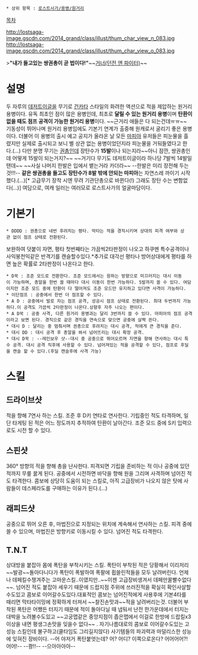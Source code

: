  * 상위 항목 : [[로스트사가/용병/원거리]]

[[목차]]

http://lostsaga-image.gscdn.com/2014_grand/class/illust/thum_char_view_n_083.jpg
http://lostsaga-image.gscdn.com/2014_grand/class/illust/thum_char_view_o_083.jpg

>'''"내가 들고있는 쌍권총이 곧 법이다!"'''~~[[거너(던전 앤 파이터)]]~~

= 설명 =
두 자루의 [[데저트이글]]을 무기로 [[건카타]] 스타일의 화려한 액션으로 적을 제압하는 원거리 용병이다. 유독 최초인 점이 많은 용병인데, 최초로 '''달릴 수 있는 원거리 용병'''이며 '''탄환이 없을 때도 점프 공격이 가능한 원거리 용병'''이다. ~~근거리 애들은 다 되는건데ㅠㅠ~~ 기동성이 뛰어나며 원거리 용병임에도 기본기 연계가 출중해 원캐로서 굴리기 좋은 용병이다. 더불어 이 용병의 출시 예고 공지가 올라온 날 모든 [[마피아(로스트사가)|마피아]] 유저들은 피눈물을 흘렸지만 실제로 출시되고 보니 별 상관 없는 용병이었던지라 피눈물을 거둬들였다고 한다.(...) 다만 분명 무기는 [[권총]]인데 장탄수가 '''15발'''이나 되는지라~~아니 잠깐, 쌍권총인데 어떻게 15발이 되는거지?~~ ~~거기다 무기도 데저트이글이라 하나당 7발씩 14발일탠데~~ ~~사실 나머지 한발은 입에서 뱉는거라 카더라~~ --한발은 미리 장전해 두는것!!!-- '''같은 쌍권총을 들고도 장탄수가 8발 밖에 안되는 마피아'''는 자연스레 까이기 시작했다.(...)[* 고급무기 장착 시엔 무려 기관단총으로 바뀐다(!) 그래도 장탄 수는 변함없다(...)]
여담으로, 여캐 일러는 여러모로 로스트사가의 얼굴마담이다.

= 기본기 =
 * DDDD : 권총으로 네번 후려치는 평타. 막타는 적을 경직시키며 상대의 피격 여부와 상관 없이 점프 상태로 전환된다.
보완하여 덧붙이 자면, 평타 첫번째타는 가끔씩2타판정이 나오고 하쿠멘 특수공격이나 사익붕천익같은 반격기를 캔슬할수있다.*추가로 대각선 평타나 방어상대에게 평타를 하면 높은 확률로 2타판정이 나온다고 한다.
 * D꾹 : 조준 모드로 전환한다. 조준 모드에서는 원하는 방향으로 미끄러지는 대시 이동이 가능하며, 총알을 한번 쏠 때마다 대시 이동이 한번 가능하다. 5발까지 쏠 수 있다. 여담이지만 조준 모드 중에 탄환이 다 떨어져도 조준 모드만 유지하고 있다면 사격이 가능하다.
 * 이단점프 : 공중에서 한번 더 점프할 수 있다.
 * A D : 공중에서 발로 차는 점프 공격, 성공시 점프 상태로 전환된다. 최대 두번까지 가능하다.이 공격도 가끔씩 2타판정이 나온다.상향후 자주 나오는 편이다.
 * A D꾹 : 공중 사격, 다른 원거리 용병과는 달리 3번까지 쓸 수 있다. 마피아의 점프 공격이라고 보면 된다. 경직으로 같은 경직을 연속으로 맞으면 공중에 살짝 뜬다.
 * 대시 D : 달리는 중 멈춰서며 권총으로 후려치는 대시 공격, 적에게 큰 경직을 준다.
 * 대시 DD : 대시 공격 후 총알을 쏴서 넘어뜨리는 대시 확장 공격.
 * 대시 D꾹 : --레인보우 샷--대시 중 공중으로 뛰어오르며 지면을 향해 연사하는 대시 특수 공격. 대시 공격 직후에 사용할 수 있다. 넘어져있는 적을 공격할 수 있다, 점프로 후딜을 캔슬 할 수 있다.(후딜 캔슬후에 사격 가능)

= 스킬 =
== 드라이브샷 ==
적을 향해 7연사 하는 스킬. 조준 후 D키 연타로 연사한다. 기립중인 적도 타격하며, 일단 타게팅 된 적은 어느 정도까지 추적하여 탄환이 날아간다. 조준 모드 중에 S키 입력으로도 시전 할 수 있다.

== 스핀샷 ==
360° 방향의 적을 향해 총을 난사한다. 피격되면 기립을 준비하는 적 이나 공중에 있던적까지 무릎 꿇게 된다. 공중에서 시전하면 바닥을 향해 원을 그리며 사격하며 넘어진 적도 타격한다. 콤보에 상당히 도움이 되는 스킬로, 아직 고급장비가 나오지 않은 탓에 사람들이 데스페라도를 구매하는 이유가 된다.(...)

== 래피드샷 ==
공중으로 뛰어 오른 후, 마법진으로 지정되는 위치에 계속해서 연사하는 스킬. 피격 중에 쓸 수 있으며, 마법진은 방향키로 이동시킬 수 있다. 넘어진 적도 타격한다.

== T.N.T ==
상대방을 붙잡아 몸에 폭탄을 부착시키는 스킬. 폭탄이 부착된 적은 당황해서 이리저리 ~~발광~~돌아다니다가 폭탄이 폭발하여 폭팔에 휩쓸린적들을 모두 날려버린다. 언제나 데페킬수챙겨주는 고마운스킬..이였지만..~~이젠 고급장비생겨서 데페만꿀빨수없다~~. 넘어진 적도 붙잡아 세우기 때문에 드랍지점 주위에 쓰러진적을 확실히 확인사살할수도있고 콤보로 이어갈수도있다.대표적인 콤보는 넘어진적에게 사용후에 기본4타를 때리면 막타타이밍에 정확하게 터져서 ~~찰진손맛과~~적을 날려버리는것. 더불어 부착된 폭탄은 어쨌든 터지기 때문에 적이 돌아다닐 때 냅둬서 난전 한가운데에서 터지는 대박을 노려볼수도있고 ~~고궁맵같은 중앙지점이 좁은맵에서 이걸로 한방에 드랍킬x3이상을 내면 평생그손맛을 잊을수 없다~~ . 자기나름대로의 콤보로 이어갈수도있는 고성능 스킬인데 불구하고(쿨타임도 그리길지않다) 사기템들의 파괴력과 마덜리스한 성능에 잊혀진 장비이다. 
--어 야저거 폭탄붙엇는데? 어? 어디? 이쪽으로온다? 어어어어?! 어어!-- --쾅!!-- --으아아아아--
